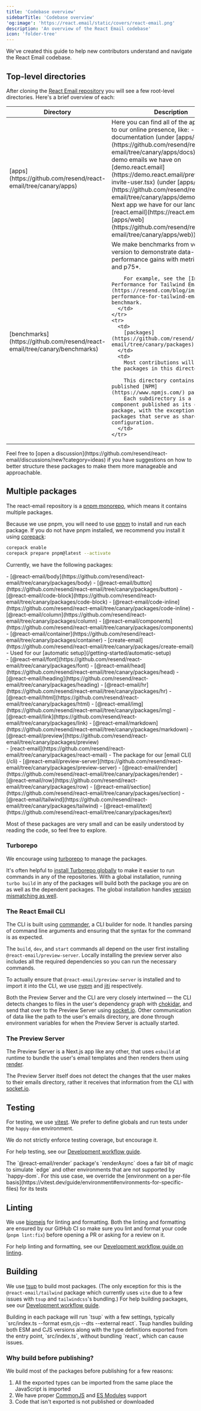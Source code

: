 ```yaml
---
title: 'Codebase overview'
sidebarTitle: 'Codebase overview'
'og:image': 'https://react.email/static/covers/react-email.png'
description: 'An overview of the React Email codebase'
icon: 'folder-tree'
---
```


We've created this guide to help new contributors understand and navigate the React Email codebase.

## Top-level directories

After cloning the [React Email repository](https://github.com/resend/react-email) you will see a few root-level directories. Here's a brief overview of each:

<table>
  <thead>
    <tr>
      <th>Directory</th>
      <th>Description</th>
    </tr>
  </thead>
  <tbody>
    <tr>
      <td>
[apps](https://github.com/resend/react-email/tree/canary/apps)
      </td>
      <td>
        Here you can find all of the apps related to our online presence, like:
        - this documentation (under [apps/docs](https://github.com/resend/react-email/tree/canary/apps/docs)),
        - the demo emails we have on [demo.react.email](https://demo.react.email/preview/vercel-invite-user.tsx)
          (under [apps/demo](https://github.com/resend/react-email/tree/canary/apps/demo))
        - the Next app we have for our landing page on [react.email](https://react.email) (under [apps/web](https://github.com/resend/react-email/tree/canary/apps/web))
      </td>
    </tr>
    <tr>
      <td>
[benchmarks](https://github.com/resend/react-email/tree/canary/benchmarks)
      </td>
      <td>
        We make benchmarks from version-to-version to demonstrate data-observable performance gains with metrics like *p99 and p75*.

        For example, see the [Improved Performance for Tailwind Emails](https://resend.com/blog/improved-performance-for-tailwind-emails) benchmark.
      </td>
    </tr>
    <tr>
      <td>
        [packages](https://github.com/resend/react-email/tree/canary/packages)
      </td>
      <td>
        Most contributions will be made to the packages in this directory.

        This directory contains all our published [NPM](https://www.npmjs.com/) packages.
        Each subdirectory is a single component published as its own package, with the exception of a few packages that serve as shared configuration.
      </td>
    </tr>
  </tbody>
</table>

<Note>
  Feel free to [open a discussion](https://github.com/resend/react-email/discussions/new?category=ideas) if you have suggestions on how to better structure these packages to make them more manageable and approachable.
</Note>

## Multiple packages

The react-email repository is a [pnpm monorepo](https://pnpm.io/next/workspaces), which means it contains
multiple packages.

Because we use pnpm, you will need to use [pnpm](https://pnpm.io/) to install and run each package. If you do not have pnpm installed, we recommend you install it using [corepack](https://github.com/nodejs/corepack):

```bash
corepack enable
corepack prepare pnpm@latest --activate
```

Currently, we have the following packages:

<div className="grid gap-2" style={{ gridTemplateColumns: '1fr 1fr 1fr' }}>
  <div>
    - [@react-email/body](https://github.com/resend/react-email/tree/canary/packages/body)
    - [@react-email/button](https://github.com/resend/react-email/tree/canary/packages/button)
    - [@react-email/code-block](https://github.com/resend/react-email/tree/canary/packages/code-block)
    - [@react-email/code-inline](https://github.com/resend/react-email/tree/canary/packages/code-inline)
    - [@react-email/column](https://github.com/resend/react-email/tree/canary/packages/column)
    - [@react-email/components](https://github.com/resend/react-email/tree/canary/packages/components)
    - [@react-email/container](https://github.com/resend/react-email/tree/canary/packages/container)
    - [create-email](https://github.com/resend/react-email/tree/canary/packages/create-email)
      - <span className="text-xs">Used for our [automatic setup](/getting-started/automatic-setup)</span>
  </div>
  <div>
    - [@react-email/font](https://github.com/resend/react-email/tree/canary/packages/font)
    - [@react-email/head](https://github.com/resend/react-email/tree/canary/packages/head)
    - [@react-email/heading](https://github.com/resend/react-email/tree/canary/packages/heading)
    - [@react-email/hr](https://github.com/resend/react-email/tree/canary/packages/hr)
    - [@react-email/html](https://github.com/resend/react-email/tree/canary/packages/html)
    - [@react-email/img](https://github.com/resend/react-email/tree/canary/packages/img)
    - [@react-email/link](https://github.com/resend/react-email/tree/canary/packages/link)
    - [@react-email/markdown](https://github.com/resend/react-email/tree/canary/packages/markdown)
    - [@react-email/preview](https://github.com/resend/react-email/tree/canary/packages/preview)
  </div>
  <div>
    - [react-email](https://github.com/resend/react-email/tree/canary/packages/react-email)
      - <span className="text-xs">The package for our [email CLI](/cli)</span>
    - [@react-email/preview-server](https://github.com/resend/react-email/tree/canary/packages/preview-server)
    - [@react-email/render](https://github.com/resend/react-email/tree/canary/packages/render)
    - [@react-email/row](https://github.com/resend/react-email/tree/canary/packages/row)
    - [@react-email/section](https://github.com/resend/react-email/tree/canary/packages/section)
    - [@react-email/tailwind](https://github.com/resend/react-email/tree/canary/packages/tailwind)
    - [@react-email/text](https://github.com/resend/react-email/tree/canary/packages/text)
  </div>
</div>

Most of these packages are very small and can be easily understood by reading the code, so feel free to explore.

### Turborepo

We encourage using [turborepo](https://turbo.build/repo) to manage the packages.

It's often helpful to [install Turborepo globally](https://turbo.build/repo/docs/installing) to make it easier to run commands in any of the repositories. With a global installation, running `turbo build` in any of the packages will build both the package
you are on as well as the dependent packages. The global installation handles [version mismatching as well](https://turbo.build/repo/docs/installing#install-per-repository).

### The React Email CLI

The CLI is built using [commander](https://www.npmjs.com/package/commander), a CLI builder for node. It handles
parsing of command line arguments and ensuring that the syntax for the command is as expected.

The `build`, `dev`, and `start` commands all depend on the user first installing `@react-email/preview-server`.
Locally installing the preview server also includes all the required dependencies so you can run the necessary commands.

To actually ensure that `@react-email/preview-server` is installed and to import it into the CLI, we
use [nypm](https://www.npmjs.com/package/nypm) and [jiti](https://www.npmjs.com/package/jiti)
respectively.

Both the Preview Server and the CLI are very closely intertwined — the CLI detects changes to files
in the user's dependency graph with [chokidar](https://www.npmjs.com/package/chokidar), and send
that over to the Preview Server using [socket.io](https://socket.io/). Other communication of data
like the path to the user's emails directory, are done through environment variables for when the
Preview Server is actually started.

### The Preview Server

The Preview Server is a Next.js app like any other, that uses `esbuild` at runtime to bundle the
user's email templates and then renders them using [render](/utilities/render).

The Preview Server itself does not detect the changes that the user makes to their emails directory,
rather it receives that information from the CLI with [socket.io](https://socket.io/).

## Testing

For testing, we use [vitest](https://vitest.dev/). We prefer to define globals and run tests under the `happy-dom` environment.

We do not strictly enforce testing coverage, but encourage it.

For help testing, see our [Development workflow guide](/contributing/development-workflow/2-running-tests).

<Note>
The `@react-email/render` package's `renderAsync` does a fair bit of magic to simulate `edge` and other environments that are not supported by `happy-dom`. For this use case, we override the [environment on a per-file basis](https://vitest.dev/guide/environment#environments-for-specific-files) for its tests
</Note>

## Linting

We use [biomejs](https://biomejs.dev/) for linting and formatting. Both the linting and formatting are ensured by our GitHub CI so make sure you lint and format your code (`pnpm lint:fix`) before opening a PR or asking for a review on it.

For help linting and formatting, see our [Development workflow guide on linting](/contributing/development-workflow/3-linting).

## Building

We use [tsup](https://github.com/egoist/tsup) to build most packages. (The only exception for this is the `@react-email/tailwind` package which currently uses `vite` due to a few issues with `tsup` and `tailwindcss`'s bundling.) For help building packages, see our [Development workflow guide](/contributing/development-workflow/4-building).

<Note>
Building in each package will run `tsup` with a few settings, typically `src/index.ts --format esm,cjs --dts --external react`.
Tsup handles building both ESM and CJS versions along with the type definitions exported from the entry point, `src/index.ts`, without bundling `react`, which can cause issues.
</Note>

### Why build before publishing?

We build most of the packages before publishing for a few reasons:

1. All the exported types can be imported from the same place the JavaScript is imported
2. We have proper [CommonJS](https://nodejs.org/docs/latest/api/modules.html#modules-commonjs-modules)
and [ES Modules](https://nodejs.org/api/esm.html#modules-ecmascript-modules) support
3. Code that isn't exported is not published or downloaded
